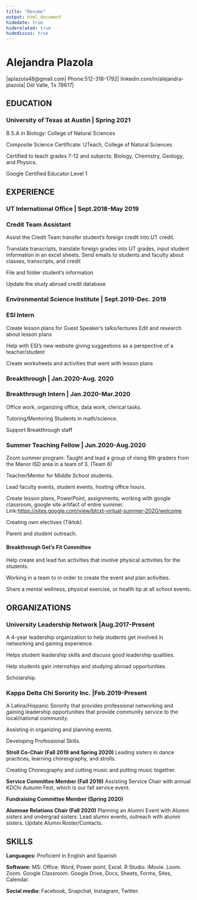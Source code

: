```yaml
---
title: "Resume"
output: html_document
hidedate: true
hiderelated: true
hidediscus: true
---
```


# **Alejandra Plazola**

|aplazola48@gmail.com| 
Phone:512-318-1792|
linkedin.com/in/alejandra-plazola|
Del Valle, Tx 78617|

## **EDUCATION**
### **University of Texas at Austin						| Spring 2021**
B.S.A in Biology: College of Natural Sciences

Composite Science Certificate: UTeach, College of Natural Sciences

Certified to teach grades 7-12 and subjects: Biology, Chemistry, Geology, and Physics.
 
Google Certified Educator:Level 1

## **EXPERIENCE**
 
### **UT International Office 						| Sept.2018-May 2019**
### **Credit Team Assistant**

Assist the Credit Team transfer student’s foreign credit into UT credit. 

Translate transcripts, translate foreign grades into UT grades, input student information in an excel sheets.
Send emails to students and faculty about classes, transcripts, and credit

File and folder student’s information

Update the study abroad credit database

### **Environmental Science Institute			| Sept.2019-Dec. 2019**
### **ESI Intern**
Create lesson plans for Guest Speaker’s talks/lectures
Edit and research about lesson plans

Help with ESI’s new website giving suggestions as a perspective of a teacher/student

Create worksheets and activities that went with lesson plans

### **Breakthrough						| Jan.2020-Aug. 2020**
### **Breakthrough Intern						| Jan.2020-Mar.2020**
Office work, organizing office, data work, clerical tasks. 

Tutoring/Mentoring Students in math/science. 

Support Breakthrough staff

### **Summer Teaching Fellow					| Jun.2020-Aug.2020**
Zoom summer program: Taught and lead a group of rising 8th graders from the Manor ISD area in a team of 3. (Team 6)

Teacher/Mentor for Middle School students.

Lead faculty events, student events, hosting office hours.

Create lesson plans, PowerPoint, assignments, working with google classroom, google site artifact of entire summer. Link:<https://sites.google.com/view/btcxt-virtual-summer-2020/welcome>  

Creating own electives (Tiktok).

Parent and student outreach. 

#### **Breakthrough Get’s Fit Committee**
Help create and lead fun activities that involve physical activities for the students.

Working in a team to in order to create the event and plan activities. 

Share a mental wellness, physical exercise, or health tip at all school events.

## **ORGANIZATIONS**
 
### **University Leadership Network			|Aug.2017-Present**
A 4-year leadership organization to help students get involved in networking and gaining experience.

Helps student leadership skills and discuss good leadership qualities.

Help students gain internships and studying abroad opportunities.

Scholarship. 

### **Kappa Delta Chi Sorority Inc.			|Feb.2019-Present**
A Latina/Hispanic Sorority that provides professional networking and gaining leadership opportunities that provide community service to the local/national community.

Assisting in organizing and planning events.

Developing Professional Skills.

**Stroll Co-Chair (Fall 2019 and Spring 2020) **
Leading sisters in dance practices, learning choreography, and strolls.

Creating Choreography and cutting music and putting music together. 

**Service Committee Member (Fall 2019)**
Assisting Service Chair with annual KDChi Autumn Fest, which is our fall service event. 

**Fundraising Committee Member (Spring 2020)**

**Alumnae Relations Chair (Fall 2020)** 
Planning an Alumni Event with Alumni sisters and undergrad sisters. Lead alumni events, outreach with alumni sisters. Update Alumni Roster/Contacts.


## **SKILLS**
 
**Languages:** Proficient in English and Spanish

**Software:** MS: Office: Word, Power point, Excel. R Studio. iMovie. Loom. Zoom. Google Classroom. Google Drive, Docs, Sheets, Forms, Sites, Calendar. 

**Social media:** Facebook, Snapchat, Instagram, Twitter. 


